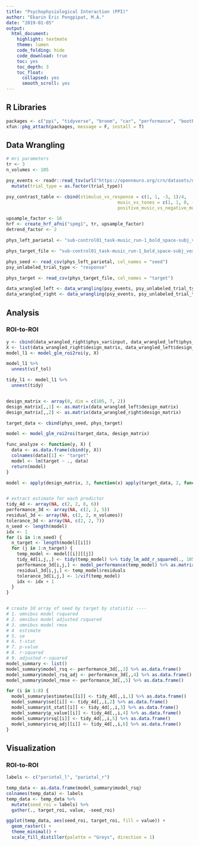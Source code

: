 ```yaml
---
title: "Psychophysiological Interaction (PPI)"
author: "Ekarin Eric Pongpipat, M.A."
date: "2019-01-05"
output: 
  html_document:
    highlight: textmate
    theme: lumen
    code_folding: hide
    code_download: true
    toc: yes
    toc_depth: 3
    toc_float:
      collapsed: yes
      smooth_scroll: yes
---
```


## R Libraries
```r
packages <- c("ppi", "tidyverse", "broom", "car", "performance", "bootPermBroom")
xfun::pkg_attach(packages, message = F, install = T)
```

## Data Wrangling
```r
# mri parameters
tr <- 3
n_volumes <- 105

psy_events <- readr::read_tsv(url("https://openneuro.org/crn/datasets/ds000171/snapshots/00001/files/sub-control01:func:sub-control01_task-music_run-1_events.tsv")) %>%
  mutate(trial_type = as.factor(trial_type))

psy_contrast_table <- cbind(stimulus_vs_response = c(1, 1, -3, 1)/4,
                                          music_vs_tones = c(1, 1, 0, -2)/3,
                                          positive_music_vs_negative_music = c(-1, 1, 0, 0)/2)

upsample_factor <- 16
hrf <- create_hrf_afni("spmg1", tr, upsample_factor)
detrend_factor <- 2

phys_left_parietal <- "sub-control01_task-music_run-1_bold_space-subj_vox-32-24-38.csv"

phys_target_file <- "sub-control01_task-music_run-1_bold_space-subj_vox-48-24-36.csv"

phys_seed <- read_csv(phys_left_parietal, col_names = "seed")
psy_unlabeled_trial_type <- "response"

phys_target <- read_csv(phys_target_file, col_names = "target")

data_wrangled_left <- data_wrangling(psy_events, psy_unlabeled_trial_type, psy_contrast_table, phys_seed, detrend_factor, hrf, tr, n_volumes, upsample_factor)
data_wrangled_right <- data_wrangling(psy_events, psy_unlabeled_trial_type, psy_contrast_table, phys_target, detrend_factor, hrf, tr, n_volumes, upsample_factor)
```

## Analysis

### ROI-to-ROI
```r

y <- cbind(data_wrangled_right$phys_var$input, data_wrangled_left$phys_var$input)
X <- list(data_wrangled_right$design_matrix, data_wrangled_left$design_matrix)
model_l1 <- model_glm_roi2roi(y, X)

model_l1 %>%
  unnest(vif_tol)

tidy_l1 <- model_l1 %>%
  unnest(tidy)


design_matrix <- array(0, dim = c(105, 7, 2))
design_matrix[,,1] <- as.matrix(data_wrangled_left$design_matrix)
design_matrix[,,2] <- as.matrix(data_wrangled_right$design_matrix)

target_data <- cbind(phys_seed, phys_target)

model <- model_glm_roi2roi(target_data, design_matrix)

func_analyze <- function(y, X) {
  data <- as.data.frame(cbind(y, X))
  colnames(data)[1] <- "target"
  model <- lm(target ~ ., data)
  return(model)
}

model <- apply(design_matrix, 3, function(x) apply(target_data, 2, function(y) func_analyze(y, x)))


# extract estimate for each predictor
tidy_4d <- array(NA, c(2, 2, 8, 6))
performance_3d <- array(NA, c(2, 2, 5))
residual_3d <- array(NA, c(2, 2, n_volumes))
tolerance_3d <- array(NA, c(2, 2, 7))
n_seed <- length(model)
idx <- 1
for (i in 1:n_seed) {
  n_target <- length(model[[i]])
  for (j in 1:n_target) {
    temp_model <- model[[i]][[j]]
    tidy_4d[i,j,,] <- tidy(temp_model) %>% tidy_lm_add_r_squared(., 105) %>% select(-term) %>% as.matrix()
    performance_3d[i,j,] <- model_performance(temp_model) %>% as.matrix()
    residual_3d[i,j,] <- temp_model$residuals
    tolerance_3d[i,j,] <- 1/vif(temp_model)
    idx <- idx + 1
  }
}


# create 3d array of seed by target by statistic ----
# 1. omnibus model rsquared
# 2. omnibus model adjusted rsquared
# 3. omnibus model rmse
# 4  estimate
# 5. se
# 6. t-stat
# 7. p-value
# 8. r-squared
# 9. adjusted r-squared
model_summary <- list()
model_summary$model_rsq <- performance_3d[,,3] %>% as.data.frame()
model_summary$model_rsq_adj <- performance_3d[,,4] %>% as.data.frame()
model_summary$model_rmse <- performance_3d[,,5] %>% as.data.frame()

for (i in 1:8) {
  model_summary$estimates[[i]] <- tidy_4d[,,i,1] %>% as.data.frame()
  model_summary$se[[i]] <- tidy_4d[,,i,2] %>% as.data.frame()
  model_summary$t_stat[[i]] <- tidy_4d[,,i,3] %>% as.data.frame()
  model_summary$p_value[[i]] <- tidy_4d[,,i,4] %>% as.data.frame()
  model_summary$rsq[[i]] <- tidy_4d[,,i,5] %>% as.data.frame()
  model_summary$rsq_adj[[i]] <- tidy_4d[,,i,6] %>% as.data.frame()
}
```

## Visualization

### ROI-to-ROI
```r
labels <- c("parietal_l", "parietal_r")

temp_data <- as.data.frame(model_summary$model_rsq)
colnames(temp_data) <- labels
temp_data <- temp_data %>% 
  mutate(seed_roi = labels) %>%
  gather(., target_roi, value, -seed_roi)

ggplot(temp_data, aes(seed_roi, target_roi, fill = value)) +
  geom_raster() +
  theme_minimal() +
  scale_fill_distiller(palette = "Greys", direction = 1)
```
